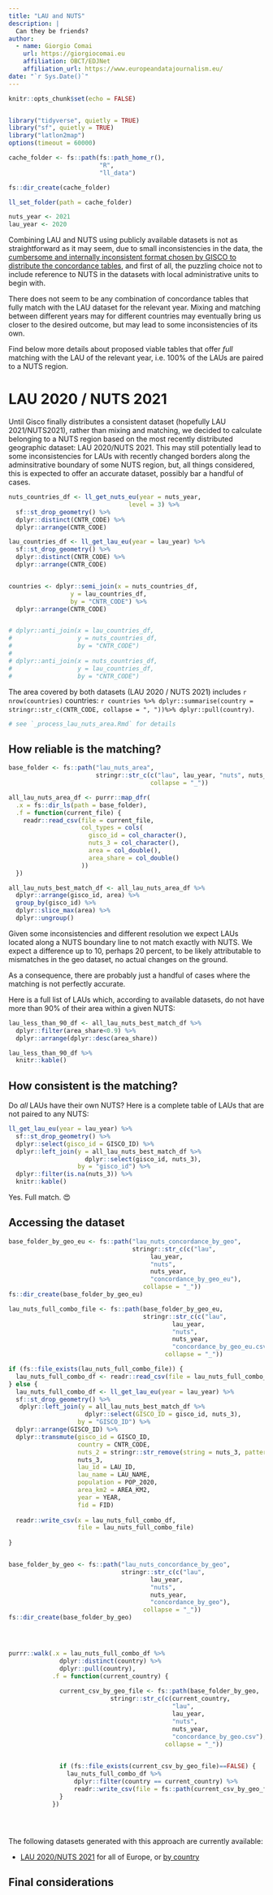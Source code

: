 ```yaml
---
title: "LAU and NUTS"
description: |
  Can they be friends?
author:
  - name: Giorgio Comai 
    url: https://giorgiocomai.eu
    affiliation: OBCT/EDJNet
    affiliation_url: https://www.europeandatajournalism.eu/
date: "`r Sys.Date()`"
---
```


```r
knitr::opts_chunk$set(echo = FALSE)


library("tidyverse", quietly = TRUE)
library("sf", quietly = TRUE)
library("latlon2map")
options(timeout = 60000)

cache_folder <- fs::path(fs::path_home_r(),
                         "R",
                         "ll_data")

fs::dir_create(cache_folder)

ll_set_folder(path = cache_folder)

nuts_year <- 2021
lau_year <- 2020

```



Combining LAU and NUTS using publicly available datasets is not as straightforward as it may seem, due to small inconsistencies in the data, the [cumbersome and internally inconsistent format chosen by GISCO to distribute the concordance tables](https://ec.europa.eu/eurostat/web/nuts/local-administrative-units), and first of all, the puzzling choice not to include reference to NUTS in the datasets with local administrative units to begin with. 

There does not seem to be any combination of concordance tables that fully match with the LAU dataset for the relevant year. Mixing and matching between different years may for different countries may eventually bring us closer to the desired outcome, but may lead to some inconsistencies of its own.

Find below more details about proposed viable tables that offer *full* matching with the LAU of the relevant year, i.e. 100% of the LAUs are paired to a NUTS region. 



# LAU 2020 / NUTS 2021

Until Gisco finally distributes a consistent dataset (hopefully LAU 2021/NUTS2021), rather than mixing and matching, we decided to calculate belonging to a NUTS region based on the most recently distributed geographic dataset: LAU 2020/NUTS 2021. This may still potentially lead to some inconsistencies for LAUs with recently changed borders along the adminsitrative boundary of some NUTS region, but, all things considered, this is expected to offer an accurate dataset, possibly bar a handful of cases.  


```r
nuts_countries_df <- ll_get_nuts_eu(year = nuts_year,
                                 level = 3) %>% 
  sf::st_drop_geometry() %>% 
  dplyr::distinct(CNTR_CODE) %>% 
  dplyr::arrange(CNTR_CODE)

lau_countries_df <- ll_get_lau_eu(year = lau_year) %>% 
  sf::st_drop_geometry() %>% 
  dplyr::distinct(CNTR_CODE) %>% 
  dplyr::arrange(CNTR_CODE) 


countries <- dplyr::semi_join(x = nuts_countries_df,
                 y = lau_countries_df,
                 by = "CNTR_CODE") %>% 
  dplyr::arrange(CNTR_CODE) 


# dplyr::anti_join(x = lau_countries_df,
#                  y = nuts_countries_df,
#                  by = "CNTR_CODE")
# 
# dplyr::anti_join(x = nuts_countries_df,
#                  y = lau_countries_df,
#                  by = "CNTR_CODE")


```


The area covered by both datasets (LAU 2020 / NUTS 2021) includes `r nrow(countries)` countries: `r countries %>% dplyr::summarise(country = stringr::str_c(CNTR_CODE, collapse = ", "))%>% dplyr::pull(country)`. 

```r
# see `_process_lau_nuts_area.Rmd` for details

```



## How reliable is the matching?

```r

base_folder <- fs::path("lau_nuts_area",
                        stringr::str_c(c("lau", lau_year, "nuts", nuts_year, "area"),
                                       collapse = "_"))

all_lau_nuts_area_df <- purrr::map_dfr(
  .x = fs::dir_ls(path = base_folder),
  .f = function(current_file) {
    readr::read_csv(file = current_file,
                    col_types = cols(
                      gisco_id = col_character(),
                      nuts_3 = col_character(),
                      area = col_double(),
                      area_share = col_double()
                    )) 
  })

all_lau_nuts_best_match_df <- all_lau_nuts_area_df %>% 
  dplyr::arrange(gisco_id, area) %>% 
  group_by(gisco_id) %>% 
  dplyr::slice_max(area) %>% 
  dplyr::ungroup()

```

Given some inconsistencies and different resolution we expect LAUs located along a NUTS boundary line to not match exactly with NUTS. We expect a difference up to 10, perhaps 20 percent, to be likely attributable to mismatches in the geo dataset, no actual changes on the ground. 

As a consequence, there are probably just a handful of cases where the matching is not perfectly accurate.

Here is a full list of LAUs which, according to available datasets, do not have more than 90% of their area within a given NUTS:


```r
lau_less_than_90_df <- all_lau_nuts_best_match_df %>% 
  dplyr::filter(area_share<0.9) %>% 
  dplyr::arrange(dplyr::desc(area_share))

lau_less_than_90_df %>% 
  knitr::kable()
```


## How consistent is the matching?

Do *all* LAUs have their own NUTS? Here is a complete table of LAUs that are not paired to any NUTS:

```r
ll_get_lau_eu(year = lau_year) %>% 
  sf::st_drop_geometry() %>% 
  dplyr::select(gisco_id = GISCO_ID) %>% 
  dplyr::left_join(y = all_lau_nuts_best_match_df %>% 
                     dplyr::select(gisco_id, nuts_3),
                   by = "gisco_id") %>% 
  dplyr::filter(is.na(nuts_3)) %>% 
  knitr::kable()

```


Yes. Full match. 😍

## Accessing the dataset


```r




base_folder_by_geo_eu <- fs::path("lau_nuts_concordance_by_geo",
                                  stringr::str_c(c("lau",
                                       lau_year,
                                       "nuts",
                                       nuts_year,
                                       "concordance_by_geo_eu"),
                                     collapse = "_"))
fs::dir_create(base_folder_by_geo_eu)

lau_nuts_full_combo_file <- fs::path(base_folder_by_geo_eu, 
                                     stringr::str_c(c("lau",
                                             lau_year,
                                             "nuts",
                                             nuts_year,
                                             "concordance_by_geo_eu.csv"),
                                           collapse = "_"))

if (fs::file_exists(lau_nuts_full_combo_file)) {
  lau_nuts_full_combo_df <- readr::read_csv(file = lau_nuts_full_combo_file)
} else {
  lau_nuts_full_combo_df <- ll_get_lau_eu(year = lau_year) %>% 
  sf::st_drop_geometry() %>% 
   dplyr::left_join(y = all_lau_nuts_best_match_df %>% 
                     dplyr::select(GISCO_ID = gisco_id, nuts_3),
                   by = "GISCO_ID") %>% 
  dplyr::arrange(GISCO_ID) %>% 
  dplyr::transmute(gisco_id = GISCO_ID, 
                   country = CNTR_CODE, 
                   nuts_2 = stringr::str_remove(string = nuts_3, pattern = ".{1}$"),
                   nuts_3,
                   lau_id = LAU_ID, 
                   lau_name = LAU_NAME, 
                   population = POP_2020,
                   area_km2 = AREA_KM2,
                   year = YEAR, 
                   fid = FID)
  
  readr::write_csv(x = lau_nuts_full_combo_df,
                   file = lau_nuts_full_combo_file)
                   
}


base_folder_by_geo <- fs::path("lau_nuts_concordance_by_geo", 
                               stringr::str_c(c("lau",
                                       lau_year,
                                       "nuts",
                                       nuts_year,
                                       "concordance_by_geo"),
                                     collapse = "_"))
fs::dir_create(base_folder_by_geo)




purrr::walk(.x = lau_nuts_full_combo_df %>%
              dplyr::distinct(country) %>%
              dplyr::pull(country),
            .f = function(current_country) {
              
              current_csv_by_geo_file <- fs::path(base_folder_by_geo,
                            stringr::str_c(c(current_country,
                                             "lau",
                                             lau_year,
                                             "nuts",
                                             nuts_year,
                                             "concordance_by_geo.csv"),
                                           collapse = "_"))

              
              if (fs::file_exists(current_csv_by_geo_file)==FALSE) {
                lau_nuts_full_combo_df %>% 
                  dplyr::filter(country == current_country) %>% 
                  readr::write_csv(file = fs::path(current_csv_by_geo_file))
              }
            })





```

The following datasets generated with this approach are currently available:

- [LAU 2020/NUTS 2021](lau_nuts_concordance_by_geo/lau_2020_nuts_2021_concordance_by_geo_eu/lau_2020_nuts_2021_concordance_by_geo_eu.csv) for all of Europe, or [by country](lau_nuts_concordance_by_geo/lau_2020_nuts_2021_concordance_by_geo)


## Final considerations

